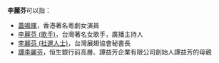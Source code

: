 '''李麗芬'''可以指：
* [[蓋鳴暉|蓋鳴暉]]，香港著名粵劇女演員
* [[李麗芬_(歌手)|李麗芬 (歌手)]]，台灣著名女歌手，廣播主持人
* [[李麗芬_(社運人士)|李麗芬 (社運人士)]]，台灣展翅協會秘書長
* [[譚李麗芬|譚李麗芬]]，恒生銀行前高層、譚益芳企業有限公司創始人譚益芳的母親
{{Disambig|L|cat=三字李姓人名消歧義}}